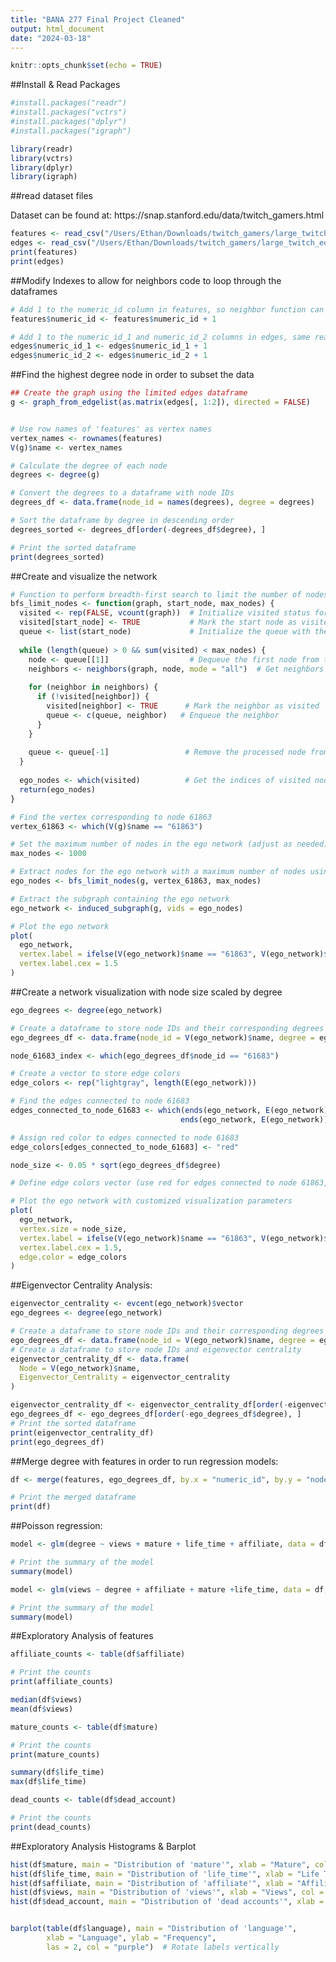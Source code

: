 ---
title: "BANA 277 Final Project Cleaned"
output: html_document
date: "2024-03-18"
---

```{r setup, include=FALSE}
knitr::opts_chunk$set(echo = TRUE)
```

##Install & Read Packages

```{r}
#install.packages("readr")
#install.packages("vctrs")
#install.packages("dplyr")
#install.packages("igraph")
```


```{r}
library(readr)
library(vctrs)
library(dplyr)
library(igraph)
```


##read dataset files

Dataset can be found at: https://snap.stanford.edu/data/twitch_gamers.html 

```{r}
features <- read_csv("/Users/Ethan/Downloads/twitch_gamers/large_twitch_features.csv")
edges <- read_csv("/Users/Ethan/Downloads/twitch_gamers/large_twitch_edges.csv")
print(features)
print(edges)
```

##Modify Indexes to allow for neighbors code to loop through the dataframes
```{r}
# Add 1 to the numeric_id column in features, so neighbor function can iterate through the dataset
features$numeric_id <- features$numeric_id + 1

# Add 1 to the numeric_id_1 and numeric_id_2 columns in edges, same reason
edges$numeric_id_1 <- edges$numeric_id_1 + 1
edges$numeric_id_2 <- edges$numeric_id_2 + 1
```

##Find the highest degree node in order to subset the data

```{r}
## Create the graph using the limited edges dataframe
g <- graph_from_edgelist(as.matrix(edges[, 1:2]), directed = FALSE)


# Use row names of 'features' as vertex names
vertex_names <- rownames(features)
V(g)$name <- vertex_names

# Calculate the degree of each node
degrees <- degree(g)

# Convert the degrees to a dataframe with node IDs
degrees_df <- data.frame(node_id = names(degrees), degree = degrees)

# Sort the dataframe by degree in descending order
degrees_sorted <- degrees_df[order(-degrees_df$degree), ]

# Print the sorted dataframe
print(degrees_sorted)
```

##Create and visualize the network
```{r}
# Function to perform breadth-first search to limit the number of nodes
bfs_limit_nodes <- function(graph, start_node, max_nodes) {
  visited <- rep(FALSE, vcount(graph))  # Initialize visited status for all nodes
  visited[start_node] <- TRUE           # Mark the start node as visited
  queue <- list(start_node)             # Initialize the queue with the start node
  
  while (length(queue) > 0 && sum(visited) < max_nodes) {
    node <- queue[[1]]                  # Dequeue the first node from the queue
    neighbors <- neighbors(graph, node, mode = "all")  # Get neighbors of the current node
    
    for (neighbor in neighbors) {
      if (!visited[neighbor]) {
        visited[neighbor] <- TRUE      # Mark the neighbor as visited
        queue <- c(queue, neighbor)   # Enqueue the neighbor
      }
    }
    
    queue <- queue[-1]                 # Remove the processed node from the queue
  }
  
  ego_nodes <- which(visited)          # Get the indices of visited nodes
  return(ego_nodes)
}

# Find the vertex corresponding to node 61863
vertex_61863 <- which(V(g)$name == "61863")

# Set the maximum number of nodes in the ego network (adjust as needed)
max_nodes <- 1000

# Extract nodes for the ego network with a maximum number of nodes using BFS
ego_nodes <- bfs_limit_nodes(g, vertex_61863, max_nodes)

# Extract the subgraph containing the ego network
ego_network <- induced_subgraph(g, vids = ego_nodes)

# Plot the ego network
plot(
  ego_network,
  vertex.label = ifelse(V(ego_network)$name == "61863", V(ego_network)$name, NA),
  vertex.label.cex = 1.5
)
```

##Create a network visualization with node size scaled by degree

```{r}
ego_degrees <- degree(ego_network)

# Create a dataframe to store node IDs and their corresponding degrees
ego_degrees_df <- data.frame(node_id = V(ego_network)$name, degree = ego_degrees)

node_61683_index <- which(ego_degrees_df$node_id == "61683")

# Create a vector to store edge colors
edge_colors <- rep("lightgray", length(E(ego_network)))

# Find the edges connected to node 61683
edges_connected_to_node_61683 <- which(ends(ego_network, E(ego_network))[1, ] == node_61683_index |
                                      ends(ego_network, E(ego_network))[2, ] == node_61683_index)

# Assign red color to edges connected to node 61683
edge_colors[edges_connected_to_node_61683] <- "red"

node_size <- 0.05 * sqrt(ego_degrees_df$degree)

# Define edge colors vector (use red for edges connected to node 61863, and black for others)

# Plot the ego network with customized visualization parameters
plot(
  ego_network,
  vertex.size = node_size,
  vertex.label = ifelse(V(ego_network)$name == "61863", V(ego_network)$name, NA),
  vertex.label.cex = 1.5,
  edge.color = edge_colors
)
```

##Eigenvector Centrality Analysis:

```{r}
eigenvector_centrality <- evcent(ego_network)$vector
ego_degrees <- degree(ego_network)

# Create a dataframe to store node IDs and their corresponding degrees
ego_degrees_df <- data.frame(node_id = V(ego_network)$name, degree = ego_degrees)
# Create a dataframe to store node IDs and eigenvector centrality
eigenvector_centrality_df <- data.frame(
  Node = V(ego_network)$name,
  Eigenvector_Centrality = eigenvector_centrality
)

eigenvector_centrality_df <- eigenvector_centrality_df[order(-eigenvector_centrality_df$Eigenvector_Centrality), ]
ego_degrees_df <- ego_degrees_df[order(-ego_degrees_df$degree), ]
# Print the sorted dataframe
print(eigenvector_centrality_df)
print(ego_degrees_df)
```

##Merge degree with features in order to run regression models:

```{r}
df <- merge(features, ego_degrees_df, by.x = "numeric_id", by.y = "node_id")

# Print the merged dataframe
print(df)
```

##Poisson regression:

```{r}
model <- glm(degree ~ views + mature + life_time + affiliate, data = df, family = poisson)

# Print the summary of the model
summary(model)
```

```{r}
model <- glm(views ~ degree + affiliate + mature +life_time, data = df, family = poisson)

# Print the summary of the model
summary(model)
```


##Exploratory Analysis of features

```{r}
affiliate_counts <- table(df$affiliate)

# Print the counts
print(affiliate_counts)
```

```{r}
median(df$views)
mean(df$views)
```

```{r}
mature_counts <- table(df$mature)

# Print the counts
print(mature_counts)
```
```{r}
summary(df$life_time)
max(df$life_time)
```
```{r}
dead_counts <- table(df$dead_account)

# Print the counts
print(dead_counts)
```

##Exploratory Analysis Histograms & Barplot

```{r}
hist(df$mature, main = "Distribution of 'mature'", xlab = "Mature", col = "purple")
hist(df$life_time, main = "Distribution of 'life_time'", xlab = "Life Time", col = "purple")
hist(df$affiliate, main = "Distribution of 'affiliate'", xlab = "Affiliate", col = "purple")
hist(df$views, main = "Distribution of 'views'", xlab = "Views", col = "purple")
hist(df$dead_account, main = "Distribution of 'dead accounts'", xlab = "dead account", col = "purple")


barplot(table(df$language), main = "Distribution of 'language'", 
        xlab = "Language", ylab = "Frequency",
        las = 2, col = "purple")  # Rotate labels vertically
```


